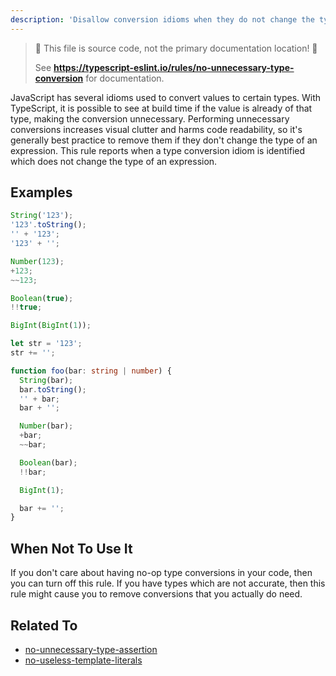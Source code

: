 ```yaml
---
description: 'Disallow conversion idioms when they do not change the type or value of the expression.'
---
```



> 🛑 This file is source code, not the primary documentation location! 🛑
>
> See **https://typescript-eslint.io/rules/no-unnecessary-type-conversion** for documentation.

JavaScript has several idioms used to convert values to certain types. With TypeScript, it is possible to see at build time if the value is already of that type, making the conversion unnecessary.
Performing unnecessary conversions increases visual clutter and harms code readability, so it's generally best practice to remove them if they don't change the type of an expression.
This rule reports when a type conversion idiom is identified which does not change the type of an expression.

## Examples

<Tabs>
<TabItem value="❌ Incorrect">

```ts
String('123');
'123'.toString();
'' + '123';
'123' + '';

Number(123);
+123;
~~123;

Boolean(true);
!!true;

BigInt(BigInt(1));

let str = '123';
str += '';
```

</TabItem>
<TabItem value="✅ Correct">

```ts
function foo(bar: string | number) {
  String(bar);
  bar.toString();
  '' + bar;
  bar + '';

  Number(bar);
  +bar;
  ~~bar;

  Boolean(bar);
  !!bar;

  BigInt(1);

  bar += '';
}
```

</TabItem>
</Tabs>

## When Not To Use It

If you don't care about having no-op type conversions in your code, then you can turn off this rule.
If you have types which are not accurate, then this rule might cause you to remove conversions that you actually do need.

## Related To

- [no-unnecessary-type-assertion](./no-unnecessary-type-assertion.mdx)
- [no-useless-template-literals](./no-useless-template-literals.mdx)
